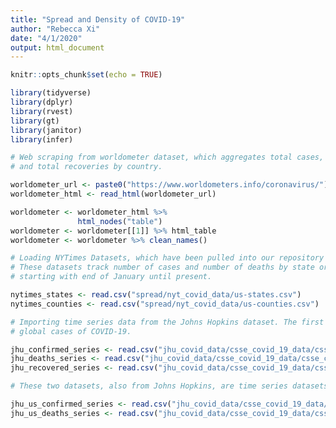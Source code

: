 ```yaml
---
title: "Spread and Density of COVID-19"
author: "Rebecca Xi"
date: "4/1/2020"
output: html_document
---
```


```r
knitr::opts_chunk$set(echo = TRUE)

library(tidyverse)
library(dplyr)
library(rvest)
library(gt)
library(janitor)
library(infer)

# Web scraping from worldometer dataset, which aggregates total cases, total deaths,
# and total recoveries by country.

worldometer_url <- paste0("https://www.worldometers.info/coronavirus/")
worldometer_html <- read_html(worldometer_url)

worldometer <- worldometer_html %>% 
               html_nodes("table")
worldometer <- worldometer[[1]] %>% html_table
worldometer <- worldometer %>% clean_names()

# Loading NYTimes Datasets, which have been pulled into our repository under nyt_covid_data.
# These datasets track number of cases and number of deaths by state or county by day, 
# starting with end of January until present.

nytimes_states <- read.csv("spread/nyt_covid_data/us-states.csv")
nytimes_counties <- read.csv("spread/nyt_covid_data/us-counties.csv")

# Importing time series data from the Johns Hopkins dataset. The first three variables are timeseries datasets for
# global cases of COVID-19.

jhu_confirmed_series <- read.csv("jhu_covid_data/csse_covid_19_data/csse_covid_19_time_series/time_series_covid19_confirmed_global.csv")
jhu_deaths_series <- read.csv("jhu_covid_data/csse_covid_19_data/csse_covid_19_time_series/time_series_covid19_deaths_global.csv")
jhu_recovered_series <- read.csv("jhu_covid_data/csse_covid_19_data/csse_covid_19_time_series/time_series_covid19_recovered_global.csv")

# These two datasets, also from Johns Hopkins, are time series datasets for the US specifically.

jhu_us_confirmed_series <- read.csv("jhu_covid_data/csse_covid_19_data/csse_covid_19_time_series/time_series_covid19_confirmed_US.csv")
jhu_us_deaths_series <- read.csv("jhu_covid_data/csse_covid_19_data/csse_covid_19_time_series/time_series_covid19_deaths_US.csv")

```

```r



```


